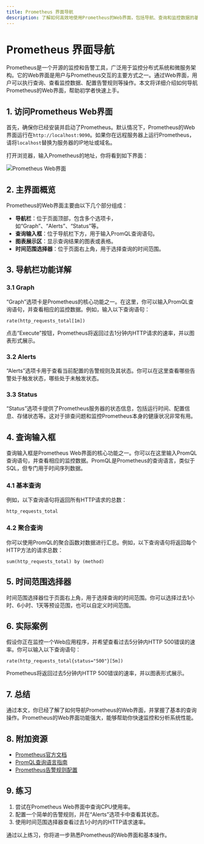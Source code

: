 ```yaml
---
title: Prometheus 界面导航
description: 了解如何高效地使用Prometheus的Web界面，包括导航、查询和监控数据的基本操作。
---
```


# Prometheus 界面导航

Prometheus是一个开源的监控和告警工具，广泛用于监控分布式系统和微服务架构。它的Web界面是用户与Prometheus交互的主要方式之一。通过Web界面，用户可以执行查询、查看监控数据、配置告警规则等操作。本文将详细介绍如何导航Prometheus的Web界面，帮助初学者快速上手。

## 1. 访问Prometheus Web界面

首先，确保你已经安装并启动了Prometheus。默认情况下，Prometheus的Web界面运行在`http://localhost:9090`。如果你在远程服务器上运行Prometheus，请将`localhost`替换为服务器的IP地址或域名。

打开浏览器，输入Prometheus的地址，你将看到如下界面：

![Prometheus Web界面](https://prometheus.io/assets/prometheus-ui.png)

## 2. 主界面概览

Prometheus的Web界面主要由以下几个部分组成：

- **导航栏**：位于页面顶部，包含多个选项卡，如“Graph”、“Alerts”、“Status”等。
- **查询输入框**：位于导航栏下方，用于输入PromQL查询语句。
- **图表展示区**：显示查询结果的图表或表格。
- **时间范围选择器**：位于页面右上角，用于选择查询的时间范围。

## 3. 导航栏功能详解

### 3.1 Graph

“Graph”选项卡是Prometheus的核心功能之一。在这里，你可以输入PromQL查询语句，并查看相应的监控数据。例如，输入以下查询语句：

```promql
rate(http_requests_total[1m])
```

点击“Execute”按钮，Prometheus将返回过去1分钟内HTTP请求的速率，并以图表形式展示。

### 3.2 Alerts

“Alerts”选项卡用于查看当前配置的告警规则及其状态。你可以在这里查看哪些告警处于触发状态，哪些处于未触发状态。

### 3.3 Status

“Status”选项卡提供了Prometheus服务器的状态信息，包括运行时间、配置信息、存储状态等。这对于排查问题和监控Prometheus本身的健康状况非常有用。

## 4. 查询输入框

查询输入框是Prometheus Web界面的核心功能之一。你可以在这里输入PromQL查询语句，并查看相应的监控数据。PromQL是Prometheus的查询语言，类似于SQL，但专门用于时间序列数据。

### 4.1 基本查询

例如，以下查询语句将返回所有HTTP请求的总数：

```promql
http_requests_total
```

### 4.2 聚合查询

你可以使用PromQL的聚合函数对数据进行汇总。例如，以下查询语句将返回每个HTTP方法的请求总数：

```promql
sum(http_requests_total) by (method)
```

## 5. 时间范围选择器

时间范围选择器位于页面右上角，用于选择查询的时间范围。你可以选择过去1小时、6小时、1天等预设范围，也可以自定义时间范围。

## 6. 实际案例

假设你正在监控一个Web应用程序，并希望查看过去5分钟内HTTP 500错误的速率。你可以输入以下查询语句：

```promql
rate(http_requests_total{status="500"}[5m])
```

Prometheus将返回过去5分钟内HTTP 500错误的速率，并以图表形式展示。

## 7. 总结

通过本文，你已经了解了如何导航Prometheus的Web界面，并掌握了基本的查询操作。Prometheus的Web界面功能强大，能够帮助你快速监控和分析系统性能。

## 8. 附加资源

- [Prometheus官方文档](https://prometheus.io/docs/)
- [PromQL查询语言指南](https://prometheus.io/docs/prometheus/latest/querying/basics/)
- [Prometheus告警规则配置](https://prometheus.io/docs/alerting/latest/configuration/)

## 9. 练习

1. 尝试在Prometheus Web界面中查询CPU使用率。
2. 配置一个简单的告警规则，并在“Alerts”选项卡中查看其状态。
3. 使用时间范围选择器查看过去1小时内的HTTP请求速率。

通过以上练习，你将进一步熟悉Prometheus的Web界面和基本操作。